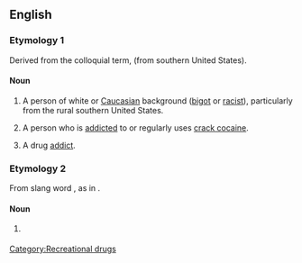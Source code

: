 ==English==

===Etymology 1===
Derived from the colloquial term, {{term|cracker}} (from southern United States).

====Noun====
{{en-noun|sg=[[crack]] [[head]]}}

# {{rfv-sense}} {{pejorative|slang}} A person of white or [[Caucasian]] background ([[bigot]] or [[racist]]), particularly from the rural southern United States.
# {{context|pejorative|slang}} A person who is [[addicted]] to or regularly uses [[crack cocaine]].
# {{context|pejorative|slang|generally}} A drug [[addict]].

===Etymology 2===
From slang word {{term|crack}}, as in {{term|cocaine}}.

====Noun====
{{en-noun|sg=[[crack]] [[head]]}}

# {{slang}} {{alternative spelling of|[[crackhead]]}}

[[Category:Recreational drugs]]
